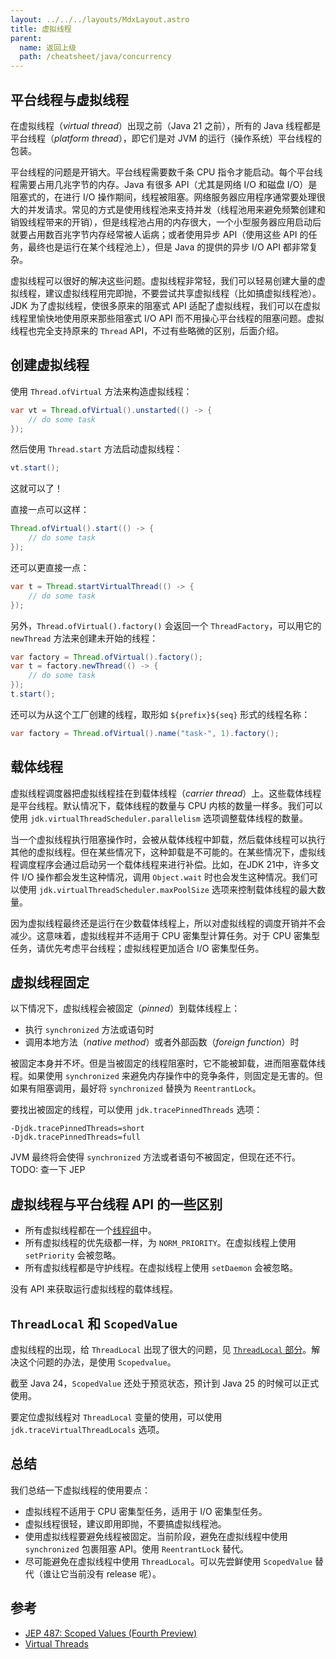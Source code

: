 ```yaml
---
layout: ../../../layouts/MdxLayout.astro
title: 虚拟线程
parent:
  name: 返回上级
  path: /cheatsheet/java/concurrency
---
```


## 平台线程与虚拟线程

在虚拟线程（_virtual thread_）出现之前（Java 21 之前），所有的 Java 线程都是平台线程（_platform thread_），即它们是对 JVM 的运行（操作系统）平台线程的包装。

平台线程的问题是开销大。平台线程需要数千条 CPU 指令才能启动。每个平台线程需要占用几兆字节的内存。Java 有很多 API（尤其是网络 I/O 和磁盘 I/O）是阻塞式的，在进行 I/O 操作期间，线程被阻塞。网络服务器应用程序通常要处理很大的并发请求。常见的方式是使用线程池来支持并发（线程池用来避免频繁创建和销毁线程带来的开销），但是线程池占用的内存很大，一个小型服务器应用启动后就要占用数百兆字节内存经常被人诟病；或者使用异步 API（使用这些 API 的任务，最终也是运行在某个线程池上），但是 Java 的提供的异步 I/O API 都非常复杂。

虚拟线程可以很好的解决这些问题。虚拟线程非常轻，我们可以轻易创建大量的虚拟线程，建议虚拟线程用完即抛，不要尝试共享虚拟线程（比如搞虚拟线程池）。JDK 为了虚拟线程，使很多原来的阻塞式 API 适配了虚拟线程，我们可以在虚拟线程里愉快地使用原来那些阻塞式 I/O API 而不用操心平台线程的阻塞问题。虚拟线程也完全支持原来的 `Thread` API，不过有些略微的区别，后面介绍。

## 创建虚拟线程

使用 `Thread.ofVirtual` 方法来构造虚拟线程：

```java
var vt = Thread.ofVirtual().unstarted(() -> {
    // do some task
});
```

然后使用 `Thread.start` 方法启动虚拟线程：

```java
vt.start();
```

这就可以了！

直接一点可以这样：

```java
Thread.ofVirtual().start(() -> {
    // do some task
});
```

还可以更直接一点：

```java
var t = Thread.startVirtualThread(() -> {
    // do some task
});
```

另外，`Thread.ofVirtual().factory()` 会返回一个 `ThreadFactory`，可以用它的 `newThread` 方法来创建未开始的线程：

```java
var factory = Thread.ofVirtual().factory();
var t = factory.newThread(() -> {
    // do some task
});
t.start();
```

还可以为从这个工厂创建的线程，取形如 `${prefix}${seq}` 形式的线程名称：

```java
var factory = Thread.ofVirtual().name("task-", 1).factory();
```

## 载体线程

虚拟线程调度器把虚拟线程挂在到载体线程（_carrier thread_）上。这些载体线程是平台线程。默认情况下，载体线程的数量与 CPU 内核的数量一样多。我们可以使用 `jdk.virtualThreadScheduler.parallelism` 选项调整载体线程的数量。

当一个虚拟线程执行阻塞操作时，会被从载体线程中卸载，然后载体线程可以执行其他的虚拟线程。但在某些情况下，这种卸载是不可能的。在某些情况下，虚拟线程调度程序会通过启动另一个载体线程来进行补偿。比如，在JDK 21中，许多文件 I/O 操作都会发生这种情况，调用 `Object.wait` 时也会发生这种情况。我们可以使用 `jdk.virtualThreadScheduler.maxPoolSize` 选项来控制载体线程的最大数量。

因为虚拟线程最终还是运行在少数载体线程上，所以对虚拟线程的调度开销并不会减少。这意味着，虚拟线程并不适用于 CPU 密集型计算任务。对于 CPU 密集型任务，请优先考虑平台线程；虚拟线程更加适合 I/O 密集型任务。 

## 虚拟线程固定

以下情况下，虚拟线程会被固定（_pinned_）到载体线程上：

- 执行 `synchronized` 方法或语句时
- 调用本地方法（_native method_）或者外部函数（_foreign function_）时

被固定本身并不坏。但是当被固定的线程阻塞时，它不能被卸载，进而阻塞载体线程。如果使用 `synchronized` 来避免内存操作中的竞争条件，则固定是无害的。但如果有阻塞调用，最好将 `synchronized` 替换为 `ReentrantLock`。

要找出被固定的线程，可以使用 `jdk.tracePinnedThreads` 选项：

```
-Djdk.tracePinnedThreads=short
-Djdk.tracePinnedThreads=full
```

JVM 最终将会使得 `synchronized` 方法或者语句不被固定，但现在还不行。 TODO: 查一下 JEP

## 虚拟线程与平台线程 API 的一些区别

- 所有虚拟线程都在一个[线程组](/cheatsheet/java/concurrency-thread-group)中。
- 所有虚拟线程的优先级都一样，为 `NORM_PRIORITY`。在虚拟线程上使用 `setPriority` 会被忽略。
- 所有虚拟线程都是守护线程。在虚拟线程上使用 `setDaemon` 会被忽略。

没有 API 来获取运行虚拟线程的载体线程。

## `ThreadLocal` 和 `ScopedValue`

虚拟线程的出现，给 `ThreadLocal` 出现了很大的问题，见 [`ThreadLocal` 部分](/cheatsheet/java/concurrency-thread-local)。解决这个问题的办法，是使用 `Scopedvalue`。

截至 Java 24，`ScopedValue` 还处于预览状态，预计到 Java 25 的时候可以正式使用。

要定位虚拟线程对 `ThreadLocal` 变量的使用，可以使用 `jdk.traceVirtualThreadLocals` 选项。

## 总结

我们总结一下虚拟线程的使用要点：

- 虚拟线程不适用于 CPU 密集型任务，适用于 I/O 密集型任务。
- 虚拟线程很轻，建议即用即抛，不要搞虚拟线程池。
- 使用虚拟线程要避免线程被固定。当前阶段，避免在虚拟线程中使用 `synchronized` 包裹阻塞 API。使用 `ReentrantLock` 替代。
- 尽可能避免在虚拟线程中使用 `ThreadLocal`。可以先尝鲜使用 `ScopedValue` 替代（谁让它当前没有 release 呢）。

## 参考

- [JEP 487: Scoped Values (Fourth Preview)](https://openjdk.org/jeps/487)
- [Virtual Threads](https://dev.java/learn/new-features/virtual-threads/)
